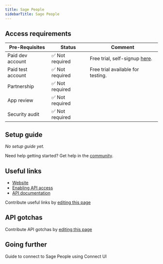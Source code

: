 ```yaml
---
title: Sage People
sidebarTitle: Sage People
---
```



<Overview />
<PreBuiltTooling />
<PreBuiltUseCases />

## Access requirements

| Pre-Requisites | Status | Comment|
| - | - | - |
| Paid dev account | ✅ Not required | Free trial, self-signup [here](https://developer.hashicorp.com/sign-up). |
| Paid test account | ✅ Not required | Free trial available for testing. |
| Partnership | ✅ Not required | |
| App review | ✅ Not required | |
| Security audit | ✅ Not required | |

## Setup guide

_No setup guide yet._

<Tip>Need help getting started? Get help in the [community](https://nango.dev/slack).</Tip>

## Useful links

- [Website](https://developer.sage.com/people/)
- [Enabling API access](https://developer.sage.com/people/get-started/)
- [API documentation](https://developer.sage.com/people/reference/)

<Note>Contribute useful links by [editing this page](https://github.com/nangohq/nango/tree/master/docs-v2/integrations/all/sage-people.mdx)</Note>

## API gotchas


<Note>Contribute API gotchas by [editing this page](https://github.com/nangohq/nango/tree/master/docs-v2/integrations/all/sage-people.mdx)</Note> 

## Going further

<Card title="Connect to Sage People" icon="link" href="/integrations/all/sage-people/connect" horizontal>
  Guide to connect to Sage People using Connect UI
</Card>
